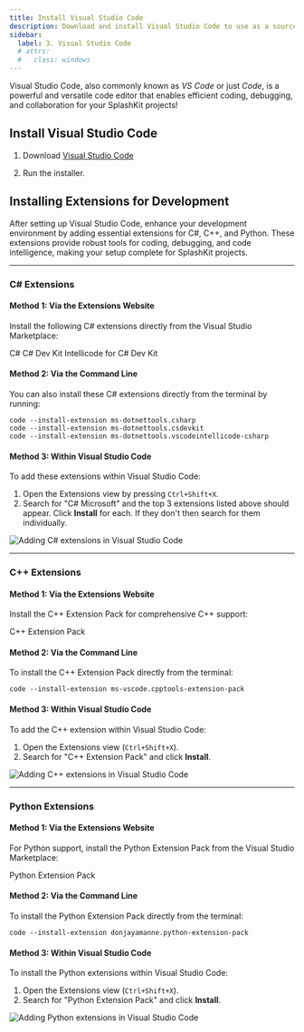 ```yaml
---
title: Install Visual Studio Code
description: Download and install Visual Studio Code to use as a source code editor, and install the necessary extensions for C# and C++.
sidebar:
  label: 3. Visual Studio Code
  # attrs:
  #   class: windows
---
```



Visual Studio Code, also commonly known as *VS Code* or just *Code*, is a powerful and versatile code editor that enables efficient coding, debugging, and collaboration for your SplashKit projects!

## Install Visual Studio Code

1. Download [Visual Studio Code](https://code.visualstudio.com)

2. Run the installer.

## Installing Extensions for Development

After setting up Visual Studio Code, enhance your development environment by adding essential extensions for C#, C++, and Python. These extensions provide robust tools for coding, debugging, and code intelligence, making your setup complete for SplashKit projects.

---

### C# Extensions

#### Method 1: Via the Extensions Website

Install the following C# extensions directly from the Visual Studio Marketplace:

<LinkButton href="https://marketplace.visualstudio.com/items?itemName=ms-dotnettools.csharp">C#</LinkButton>
<LinkButton href="https://marketplace.visualstudio.com/items?itemName=ms-dotnettools.csdevkit">C# Dev Kit</LinkButton>
<LinkButton href="https://marketplace.visualstudio.com/items?itemName=ms-dotnettools.vscodeintellicode-csharp">Intellicode for C# Dev Kit</LinkButton>

#### Method 2: Via the Command Line

You can also install these C# extensions directly from the terminal by running:

```shell
code --install-extension ms-dotnettools.csharp
code --install-extension ms-dotnettools.csdevkit
code --install-extension ms-dotnettools.vscodeintellicode-csharp
```

#### Method 3: Within Visual Studio Code

To add these extensions within Visual Studio Code:

1. Open the Extensions view by pressing `Ctrl+Shift+X`.
2. Search for "C# Microsoft" and the top 3 extensions listed above should appear. Click **Install** for each. If they don't then search for them individually.

![Adding C# extensions in Visual Studio Code](/images/installation/linux/csharp-in-vscode.png)

---

### C++ Extensions

#### Method 1: Via the Extensions Website

Install the C++ Extension Pack for comprehensive C++ support:

<LinkButton href="https://marketplace.visualstudio.com/items?itemName=ms-vscode.cpptools-extension-pack">C++ Extension Pack</LinkButton>

#### Method 2: Via the Command Line

To install the C++ Extension Pack directly from the terminal:

```shell
code --install-extension ms-vscode.cpptools-extension-pack
```

#### Method 3: Within Visual Studio Code

To add the C++ extension within Visual Studio Code:

1. Open the Extensions view (`Ctrl+Shift+X`).
2. Search for "C++ Extension Pack" and click **Install**.

![Adding C++ extensions in Visual Studio Code](/images/installation/linux/cplus-in-vscode.png)

---

### Python Extensions

#### Method 1: Via the Extensions Website

For Python support, install the Python Extension Pack from the Visual Studio Marketplace:

<LinkButton href="https://marketplace.visualstudio.com/items?itemName=donjayamanne.python-extension-pack">Python Extension Pack</LinkButton>

#### Method 2: Via the Command Line

To install the Python Extension Pack directly from the terminal:

```shell
code --install-extension donjayamanne.python-extension-pack
```

#### Method 3: Within Visual Studio Code

To install the Python extensions within Visual Studio Code:

1. Open the Extensions view (`Ctrl+Shift+X`).
2. Search for "Python Extension Pack" and click **Install**.

![Adding Python extensions in Visual Studio Code](/images/installation/linux/python-in-vscode.png)
